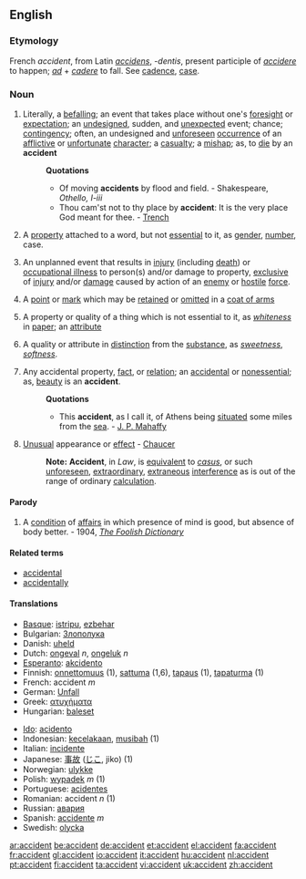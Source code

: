 ==English==

===Etymology===
French ''accident'', from Latin ''[[accidens]]'', ''-dentis'', present participle of ''[[accidere]]'' to happen; ''[[ad]]'' + ''[[cadere]]'' to fall. See [[cadence]], [[case]].

===Noun===
{{en-noun}}

# Literally, a [[befalling]]; an event that takes place without one's [[foresight]] or [[expectation]]; an [[undesigned]], sudden, and [[unexpected]] event; chance; [[contingency]]; often, an undesigned and [[unforeseen]] [[occurrence]] of an [[afflictive]] or [[unfortunate]] [[character]]; a [[casualty]]; a [[mishap]]; as, to [[die]] by an '''accident'''
#:'''Quotations'''
#:*Of moving '''accidents''' by flood and field. - Shakespeare, ''Othello, I-iii''
#:*Thou cam'st not to thy place by '''accident''': It is the very place God meant for thee. - [[Trench]]
# {{grammar}} A [[property]] attached to a word, but not [[essential]] to it, as [[gender]], [[number]], case.
# {{military}} An unplanned event that results in [[injury]] (including [[death]]) or [[occupational illness]] to person(s) and/or damage to property, [[exclusive]] of [[injury]] and/or [[damage]] caused by action of an [[enemy]] or [[hostile]] [[force]].
# {{cattag|Heraldry}} A [[point]] or [[mark]] which may be [[retained]] or [[omitted]] in a [[coat of arms]]
# {{logic}} A property or quality of a thing which is not essential to it, as ''[[whiteness]]'' in [[paper]]; an [[attribute]]
# {{logic}} A quality or attribute in [[distinction]] from the [[substance]], as ''[[sweetness]]'', ''[[softness]]''.
# Any accidental property, [[fact]], or [[relation]]; an [[accidental]] or [[nonessential]]; as, [[beauty]] is an '''accident'''.
#:'''Quotations'''
#:*This '''accident''', as I call it, of Athens being [[situated]] some miles from the [[sea]]. - [[J. P. Mahaffy]]
#{{obsolete}} [[Unusual]] appearance or [[effect]] - [[Chaucer]]
#:'''Note:''' '''Accident''', in ''Law'', is [[equivalent]] to ''[[casus]]'', or such [[unforeseen]], [[extraordinary]], [[extraneous]] [[interference]] as is out of the range of ordinary [[calculation]].

====Parody====
#A [[condition]] of [[affairs]] in which presence of mind is good, but absence of body better. - 1904, ''[[The Foolish Dictionary]]''
{{rfc}}

====Related terms====
*[[accidental]]
*[[accidentally]]

====Translations====
{{top}}
*[[Basque]]: [[istripu]], [[ezbehar]]
*Bulgarian: [[Злополука]]
*Danish: [[uheld]]
*Dutch: [[ongeval]] ''n'', [[ongeluk]] ''n''
*[[Esperanto]]: [[akcidento]]
*Finnish: [[onnettomuus]] (1), [[sattuma]] (1,6), [[tapaus]] (1), [[tapaturma]] (1)
*French: accident ''m''
*German: [[Unfall]]
*Greek: [[ατυχήματα]]
*Hungarian: [[baleset]]
{{mid}}
*[[Ido]]: [[acidento]]
*Indonesian: [[celaka|kecelakaan]], [[musibah]] (1)
*Italian: [[incidente]]
*Japanese: [[事故]] ([[じこ]], jiko) (1)
*Norwegian: [[ulykke]]
*Polish: [[wypadek]] ''m'' (1)
*Portuguese: [[acidentes]]
*Romanian: accident ''n'' (1)
*Russian: [[авария]]
*Spanish: [[accidente]] ''m''
*Swedish: [[olycka]] {{c}}
{{bottom}}

[[ar:accident]]
[[be:accident]]
[[de:accident]]
[[et:accident]]
[[el:accident]]
[[fa:accident]]
[[fr:accident]]
[[gl:accident]]
[[io:accident]]
[[it:accident]]
[[hu:accident]]
[[nl:accident]]
[[pt:accident]]
[[fi:accident]]
[[ta:accident]]
[[vi:accident]]
[[uk:accident]]
[[zh:accident]]
